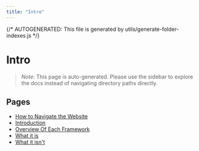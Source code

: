 ```yaml
---
title: "Intro"
---
```


{/* AUTOGENERATED: This file is generated by utils/generate-folder-indexes.js */}

# Intro

> _Note:_ This page is auto-generated. Please use the sidebar to explore the docs instead of
> navigating directory paths directly.

## Pages

- [How to Navigate the Website](/intro/how-to-navigate-the-website)
- [Introduction](/intro/introduction)
- [Overview Of Each Framework](/intro/overview-of-each-framework)
- [What it is](/intro/what-is-it)
- [What it isn't](/intro/what-it-isnt)
